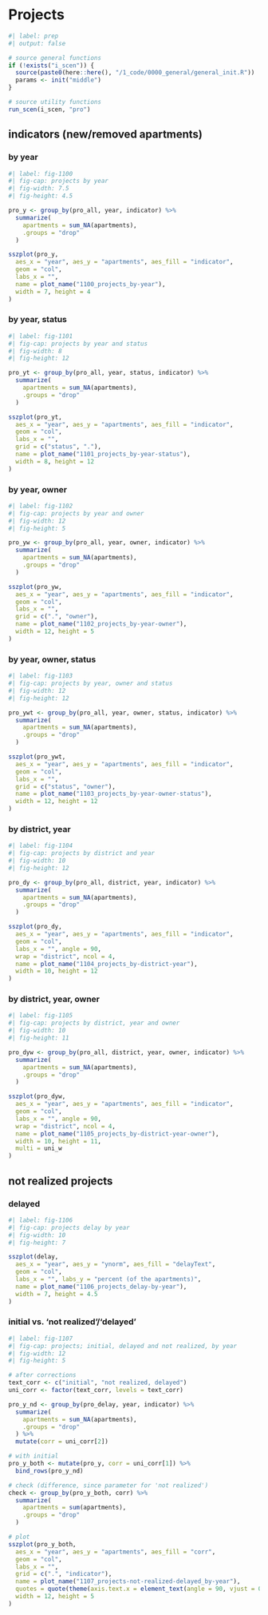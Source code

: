 
# Projects

```r
#| label: prep
#| output: false

# source general functions
if (!exists("i_scen")) {
  source(paste0(here::here(), "/1_code/0000_general/general_init.R"))
  params <- init("middle")
}

# source utility functions
run_scen(i_scen, "pro")

```

## indicators (new/removed apartments)

### by year

```r
#| label: fig-1100
#| fig-cap: projects by year
#| fig-width: 7.5
#| fig-height: 4.5

pro_y <- group_by(pro_all, year, indicator) %>%
  summarize(
    apartments = sum_NA(apartments),
    .groups = "drop"
  )

sszplot(pro_y,
  aes_x = "year", aes_y = "apartments", aes_fill = "indicator",
  geom = "col",
  labs_x = "",
  name = plot_name("1100_projects_by-year"),
  width = 7, height = 4
)
```

### by year, status

```r
#| label: fig-1101
#| fig-cap: projects by year and status
#| fig-width: 8
#| fig-height: 12

pro_yt <- group_by(pro_all, year, status, indicator) %>%
  summarize(
    apartments = sum_NA(apartments),
    .groups = "drop"
  )

sszplot(pro_yt,
  aes_x = "year", aes_y = "apartments", aes_fill = "indicator",
  geom = "col",
  labs_x = "",
  grid = c("status", "."),
  name = plot_name("1101_projects_by-year-status"),
  width = 8, height = 12
)
```

### by year, owner

```r
#| label: fig-1102
#| fig-cap: projects by year and owner
#| fig-width: 12
#| fig-height: 5

pro_yw <- group_by(pro_all, year, owner, indicator) %>%
  summarize(
    apartments = sum_NA(apartments),
    .groups = "drop"
  )

sszplot(pro_yw,
  aes_x = "year", aes_y = "apartments", aes_fill = "indicator",
  geom = "col",
  labs_x = "",
  grid = c(".", "owner"),
  name = plot_name("1102_projects_by-year-owner"),
  width = 12, height = 5
)
```

### by year, owner, status

```r
#| label: fig-1103
#| fig-cap: projects by year, owner and status
#| fig-width: 12
#| fig-height: 12

pro_ywt <- group_by(pro_all, year, owner, status, indicator) %>%
  summarize(
    apartments = sum_NA(apartments),
    .groups = "drop"
  )

sszplot(pro_ywt,
  aes_x = "year", aes_y = "apartments", aes_fill = "indicator",
  geom = "col",
  labs_x = "",
  grid = c("status", "owner"),
  name = plot_name("1103_projects_by-year-owner-status"),
  width = 12, height = 12
)
```

### by district, year

```r
#| label: fig-1104
#| fig-cap: projects by district and year
#| fig-width: 10
#| fig-height: 12

pro_dy <- group_by(pro_all, district, year, indicator) %>%
  summarize(
    apartments = sum_NA(apartments),
    .groups = "drop"
  )

sszplot(pro_dy,
  aes_x = "year", aes_y = "apartments", aes_fill = "indicator",
  geom = "col",
  labs_x = "", angle = 90,
  wrap = "district", ncol = 4,
  name = plot_name("1104_projects_by-district-year"),
  width = 10, height = 12
)
```

### by district, year, owner

```r
#| label: fig-1105
#| fig-cap: projects by district, year and owner
#| fig-width: 10
#| fig-height: 11

pro_dyw <- group_by(pro_all, district, year, owner, indicator) %>%
  summarize(
    apartments = sum_NA(apartments),
    .groups = "drop"
  )

sszplot(pro_dyw,
  aes_x = "year", aes_y = "apartments", aes_fill = "indicator",
  geom = "col",
  labs_x = "", angle = 90,
  wrap = "district", ncol = 4,
  name = plot_name("1105_projects_by-district-year-owner"),
  width = 10, height = 11,
  multi = uni_w
)
```

## not realized projects

### delayed

```r
#| label: fig-1106
#| fig-cap: projects delay by year
#| fig-width: 10
#| fig-height: 7

sszplot(delay,
  aes_x = "year", aes_y = "ynorm", aes_fill = "delayText",
  geom = "col",
  labs_x = "", labs_y = "percent (of the apartments)",
  name = plot_name("1106_projects_delay-by-year"),
  width = 7, height = 4.5
)
```

### initial vs. 'not realized'/'delayed'

```r
#| label: fig-1107
#| fig-cap: projects; initial, delayed and not realized, by year
#| fig-width: 12
#| fig-height: 5

# after corrections
text_corr <- c("initial", "not realized, delayed")
uni_corr <- factor(text_corr, levels = text_corr)

pro_y_nd <- group_by(pro_delay, year, indicator) %>%
  summarize(
    apartments = sum_NA(apartments),
    .groups = "drop"
  ) %>%
  mutate(corr = uni_corr[2])

# with initial
pro_y_both <- mutate(pro_y, corr = uni_corr[1]) %>%
  bind_rows(pro_y_nd)

# check (difference, since parameter for 'not realized')
check <- group_by(pro_y_both, corr) %>%
  summarize(
    apartments = sum(apartments),
    .groups = "drop"
  )

# plot
sszplot(pro_y_both,
  aes_x = "year", aes_y = "apartments", aes_fill = "corr",
  geom = "col",
  labs_x = "",
  grid = c(".", "indicator"),
  name = plot_name("1107_projects-not-realized-delayed_by-year"),
  quotes = quote(theme(axis.text.x = element_text(angle = 90, vjust = 0.5, hjust=1))),
  width = 12, height = 5
)
```
